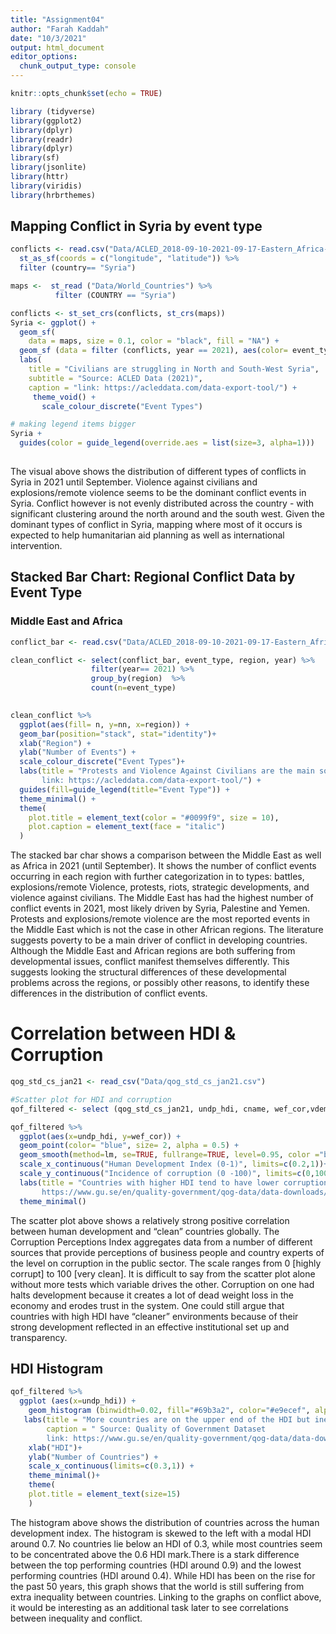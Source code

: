 ```yaml
---
title: "Assignment04"
author: "Farah Kaddah"
date: "10/3/2021"
output: html_document
editor_options: 
  chunk_output_type: console
---
```


```r
knitr::opts_chunk$set(echo = TRUE)
```

```r
library (tidyverse)
library(ggplot2)
library(dplyr)
library(readr)
library(dplyr)
library(sf)
library(jsonlite)
library(httr)
library(viridis)
library(hrbrthemes)
```

## Mapping Conflict in Syria by event type

```r

conflicts <- read.csv("Data/ACLED_2018-09-10-2021-09-17-Eastern_Africa-Middle_Africa-Middle_East-Southern_Africa-Western_Africa.csv") %>%
  st_as_sf(coords = c("longitude", "latitude")) %>%
  filter (country== "Syria")

maps <-  st_read ("Data/World_Countries") %>%
          filter (COUNTRY == "Syria")

```


```r

conflicts <- st_set_crs(conflicts, st_crs(maps))
Syria <- ggplot() +
  geom_sf(
    data = maps, size = 0.1, color = "black", fill = "NA") +
  geom_sf (data = filter (conflicts, year == 2021), aes(color= event_type), alpha=0.3,  size=0.5) +
  labs(
    title = "Civilians are struggling in North and South-West Syria",
    subtitle = "Source: ACLED Data (2021)",
    caption = "link: https://acleddata.com/data-export-tool/") +
     theme_void() +
       scale_colour_discrete("Event Types") 

# making legend items bigger
Syria +
  guides(color = guide_legend(override.aes = list(size=3, alpha=1)))
      

```

The visual above shows the distribution of different types of conflicts in Syria in 2021 until September. Violence against civilians and explosions/remote violence seems to be the dominant conflict events in Syria. Conflict however is not evenly distributed across the country - with significant clustering around the north around and the south west. Given the dominant types of conflict in Syria, mapping where most of it occurs is expected to help humanitarian aid planning as well as international intervention. 

## Stacked Bar Chart: Regional Conflict Data by Event Type
### Middle East and Africa

```r

conflict_bar <- read.csv("Data/ACLED_2018-09-10-2021-09-17-Eastern_Africa-Middle_Africa-Middle_East-Southern_Africa-Western_Africa.csv")

```

```r

clean_conflict <- select(conflict_bar, event_type, region, year) %>%
                  filter(year== 2021) %>% 
                  group_by(region)  %>%
                  count(n=event_type)  
                 
```

```r

clean_conflict %>%
  ggplot(aes(fill= n, y=nn, x=region)) + 
  geom_bar(position="stack", stat="identity")+
  xlab("Region") +
  ylab("Number of Events") +
  scale_colour_discrete("Event Types")+
  labs(title = "Protests and Violence Against Civilians are the main sources of conlfict in the Middle East", subtitle = "Source: ACLED Data (2021)", caption = "
       link: https://acleddata.com/data-export-tool/") +
  guides(fill=guide_legend(title="Event Type")) +
  theme_minimal() +
  theme(
    plot.title = element_text(color = "#0099f9", size = 10),
    plot.caption = element_text(face = "italic")
  )

```

The stacked bar char shows a comparison between the Middle East as well as Africa in 2021 (until September). It shows the number of conflict events occurring in each region with further categorization in to types: battles, explosions/remote Violence, protests, riots, strategic developments, and  violence against civilians. The Middle East has had the highest number of conflict events in 2021, most likely driven by Syria, Palestine and Yemen. Protests and explosions/remote violence are the most reported events in the Middle East which is not the case in other African regions. The literature suggests poverty to be a main driver of conflict in developing countries. Although the Middle East and African regions are both suffering from developmental issues, conflict manifest themselves differently. This suggests looking the structural differences of these developmental problems across the regions, or possibly other reasons, to identify these differences in the distribution of conflict events. 


# Correlation between HDI & Corruption
```r

qog_std_cs_jan21 <- read_csv("Data/qog_std_cs_jan21.csv")

```

```r

#Scatter plot for HDI and corruption
qof_filtered <- select (qog_std_cs_jan21, undp_hdi, cname, wef_cor,vdem_corr)

qof_filtered %>%
  ggplot(aes(x=undp_hdi, y=wef_cor)) + 
  geom_point(color= "blue", size= 2, alpha = 0.5) +
  geom_smooth(method=lm, se=TRUE, fullrange=TRUE, level=0.95, color ="black") +
  scale_x_continuous("Human Development Index (0-1)", limits=c(0.2,1))+
  scale_y_continuous("Incidence of corruption (0 -100)", limits=c(0,100)) +
  labs(title = "Countries with higher HDI tend to have lower corruption", subtitle = "Source: Quality of Government Dataset 2020", caption = " link:
       https://www.gu.se/en/quality-government/qog-data/data-downloads/standard-dataset" ) +
  theme_minimal()

```

The scatter plot above shows a relatively strong positive correlation between human development and "clean" countries globally. The Corruption Perceptions Index aggregates data from a number of different sources that provide perceptions of business people and country experts of the level on corruption in the public sector. The scale ranges from 0 [highly corrupt] to 100 [very clean]. It is difficult to say from the scatter plot alone without more tests which variable drives the other. Corruption on one had halts development because it creates a lot of dead weight loss in the economy and erodes trust in the system. One could still argue that countries with high HDI have "cleaner" environments because of their strong development reflected in an effective institutional set up and transparency. 


## HDI Histogram

```r
qof_filtered %>%
  ggplot (aes(x=undp_hdi)) +
    geom_histogram (binwidth=0.02, fill="#69b3a2", color="#e9ecef", alpha=0.9)+
   labs(title = "More countries are on the upper end of the HDI but inequality presists", subtitle = "Global Human Development Distribution 2020", 
        caption = " Source: Quality of Government Dataset
        link: https://www.gu.se/en/quality-government/qog-data/data-downloads/standard-dataset") +
    xlab("HDI")+
    ylab("Number of Countries") +
    scale_x_continuous(limits=c(0.3,1)) +
    theme_minimal()+
    theme(
    plot.title = element_text(size=15)
    )
```

The histogram above shows the distribution of countries across the human development index. The histogram is skewed to the left with a modal HDI around 0.7. No countries lie below an HDI of 0.3, while most countries seem to be concentrated above the 0.6 HDI mark.There is a stark difference between the top performing countries (HDI around 0.9)  and the lowest performing countries (HDI around 0.4). While HDI has been on the rise for the past 50 years, this graph shows that the world is still suffering from extra inequality between countries. Linking to the graphs on conflict above, it would be interesting as an additional task later to see correlations between inequality and conflict. 

